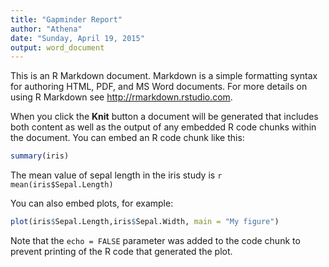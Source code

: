 ```yaml
---
title: "Gapminder Report"
author: "Athena"
date: "Sunday, April 19, 2015"
output: word_document
---
```


This is an R Markdown document. Markdown is a simple formatting syntax for authoring HTML, PDF, and MS Word documents. For more details on using R Markdown see <http://rmarkdown.rstudio.com>.

When you click the **Knit** button a document will be generated that includes both content as well as the output of any embedded R code chunks within the document. You can embed an R code chunk like this:

```r
summary(iris)
```

The mean value of sepal length in the iris study is `r mean(iris$Sepal.Length)`

You can also embed plots, for example:

```r
plot(iris$Sepal.Length,iris$Sepal.Width, main = "My figure")
```

Note that the `echo = FALSE` parameter was added to the code chunk to prevent printing of the R code that generated the plot.
